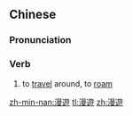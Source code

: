 {{also|漫游}}
==Chinese==
{{zh-forms|s=漫游}}

===Pronunciation===
{{zh-pron
|m=mànyóu
|c=maan6 jau4
|mn=bān-iû
|cat=v
}}

===Verb===
{{zh-verb}}

# to [[travel]] around, to [[roam]]

[[zh-min-nan:漫遊]]
[[tl:漫遊]]
[[zh:漫遊]]